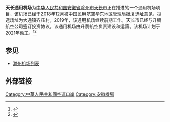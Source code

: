 '''天长通用机场'''为[[中华人民共和国|中华人民共和国]][[安徽省|安徽省]][[滁州市|滁州市]][[天长市|天长市]]正在推进的一个通用机场项目，该机场已经于2018年12月被中国民用航空华东地区管理局批复选址意见，拟选场址为大通镇齐庙村，2019年，该通用机场继续前期工作。天长市已经与升腾航空公司签订投资协议，该通用机场由升腾航空负责建设和运营。该机场计划于2021年动工。<ref>{{cite web|archive-url=https://web.archive.org/web/20200808142440/https://mp.weixin.qq.com/s/iF72anEeHlVxSg1AF-fIqA|archive-date=2020-08-08|url=https://web.archive.org/web/20200808142440/https://mp.weixin.qq.com/s/iF72anEeHlVxSg1AF-fIqA|publisher=新江北|title=滁州机场最新消息|}}</ref><ref>{{cite web|url=http://chuzhou.ahwang.cn/cznews/20190611/1908982.html|publisher=安徽网|date=2019-06-11|title=滁州民航机场、宁淮城际天长段有新进展}}{{Dead link}}</ref>

==参见==
*[[滁州机场列表|滁州机场列表]]

==外部链接==
{{reflist}}

[[Category:中華人民共和國空運口岸|Category:中華人民共和國空運口岸]]
[[Category:安徽機場|Category:安徽機場]]